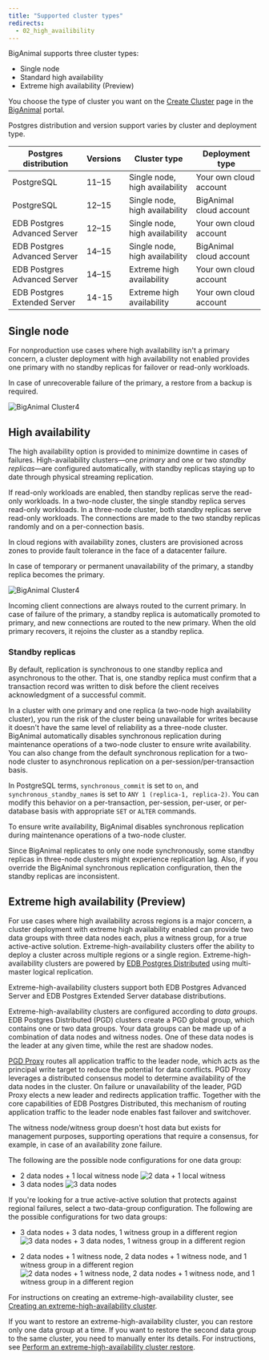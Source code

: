 ```yaml
---
title: "Supported cluster types"
redirects:
  - 02_high_availibility
---
```


BigAnimal supports three cluster types: 
- Single node
- Standard high availability
- Extreme high availability (Preview)

You choose the type of cluster you want on the [Create Cluster](https://portal.biganimal.com/create-cluster) page in the [BigAnimal](https://portal.biganimal.com) portal.  

Postgres distribution and version support varies by cluster and deployment type.

|    Postgres distribution     | Versions |          Cluster type          |     Deployment type     |
| ---------------------------- | -------- | ------------------------------ | ----------------------- |
| PostgreSQL                   | 11–15    | Single node, high availability | Your own cloud account  |
| PostgreSQL                   | 12–15    | Single node, high availability | BigAnimal cloud account  |
| EDB Postgres Advanced Server | 12–15    | Single node, high availability | Your own cloud account  |
| EDB Postgres Advanced Server | 14–15    | Single node, high availability | BigAnimal cloud account |
| EDB Postgres Advanced Server | 14–15    | Extreme high availability      | Your own cloud account  |
| EDB Postgres Extended Server | 14-15    | Extreme high availability      | Your own cloud account  |

## Single node

For nonproduction use cases where high availability isn't a primary concern, a cluster deployment with high availability not enabled provides one primary with no standby replicas for failover or read-only workloads. 

In case of unrecoverable failure of the primary, a restore from a backup is required. 

![BigAnimal Cluster4](images/Single-Node-Diagram-2x.png)

## High availability

The high availability option is provided to minimize downtime in cases of failures. High-availability clusters&mdash;one *primary* and one or two *standby replicas*&mdash;are configured automatically, with standby replicas staying up to date through physical streaming replication. 

If read-only workloads are enabled, then standby replicas serve the read-only workloads. In a two-node cluster, the single standby replica serves read-only workloads. In a three-node cluster, both standby replicas serve read-only workloads. The connections are made to the two standby replicas randomly and on a per-connection basis. 

In cloud regions with availability zones, clusters are provisioned across zones to provide fault tolerance in the face of a datacenter failure.

In case of temporary or permanent unavailability of the primary, a standby replica becomes the primary.

![BigAnimal Cluster4](images/HA-diagram-2x.png)

Incoming client connections are always routed to the current primary. In case of failure of the primary, a standby replica is automatically promoted to primary, and new connections are routed to the new primary. When the old primary recovers, it rejoins the cluster as a standby replica.

### Standby replicas

By default, replication is synchronous to one standby replica and asynchronous to the other. That is, one standby replica must confirm that a transaction record was written to disk before the client receives acknowledgment of a successful commit. 

In a cluster with one primary and one replica (a two-node high availability cluster), you run the risk of the cluster being unavailable for writes because it doesn't have the same level of reliability as a three-node cluster. BigAnimal automatically disables synchronous replication during maintenance operations of a two-node cluster to ensure write availability. You can also change from the default synchronous replication for a two-node cluster to asynchronous replication on a per-session/per-transaction basis.

In PostgreSQL terms, `synchronous_commit` is set to `on`, and `synchronous_standby_names` is set to `ANY 1 (replica-1, replica-2)`. You can modify this behavior on a per-transaction, per-session, per-user, or per-database basis with appropriate `SET` or `ALTER` commands. 

To ensure write availability, BigAnimal disables synchronous replication during maintenance operations of a two-node cluster.

Since BigAnimal replicates to only one node synchronously, some standby replicas in three-node clusters might experience replication lag. Also, if you override the BigAnimal synchronous replication configuration, then the standby replicas are inconsistent. 

## Extreme high availability (Preview)

For use cases where high availability across regions is a major concern, a cluster deployment with extreme high availability enabled can provide two data groups with three data nodes each, plus a witness group, for a true active-active solution. Extreme-high-availability clusters offer the ability to deploy a cluster across multiple regions or a single region. Extreme-high-availability clusters are powered by [EDB Postgres Distributed](/pgd/latest/) using multi-master logical replication.

Extreme-high-availability clusters support both EDB Postgres Advanced Server and EDB Postgres Extended Server database distributions. 

Extreme-high-availability clusters are configured according to *data groups*. EDB Postgres Distributed (PGD) clusters create a PGD global group, which contains one or two data groups. Your data groups can be made up of a combination of data nodes and witness nodes. One of these data nodes is the leader at any given time, while the rest are shadow nodes. 

[PGD Proxy](/pgd/latest/routing/proxy) routes all application traffic to the leader node, which acts as the principal write target to reduce the potential for data conflicts. PGD Proxy leverages a distributed consensus model to determine availability of the data nodes in the cluster. On failure or unavailability of the leader, PGD Proxy elects a new leader and redirects application traffic. Together with the core capabilities of EDB Postgres Distributed, this mechanism of routing application traffic to the leader node enables fast failover and switchover.

The witness node/witness group doesn't host data but exists for management purposes, supporting operations that require a consensus, for example, in case of an availability zone failure. 

The following are the possible node configurations for one data group:

- 2 data nodes + 1 local witness node
   ![2 data + 1 local witness](images/SingleDataGroup-1.png)
- 3 data nodes
   ![3 data nodes](images/SingleDataGroup-2.png)

If you're looking for a true active-active solution that protects against regional failures, select a two-data-group configuration. The following are the possible configurations for two data groups:

- 3 data nodes + 3 data nodes, 1 witness group in a different region 
   ![3 data nodes + 3 data nodes, 1 witness group in a different region ](images/2DataGroups-2.png)

- 2 data nodes + 1 witness node, 2 data nodes + 1 witness node, and 1 witness group in a different region
   ![2 data nodes + 1 witness node, 2 data nodes + 1 witness node, and 1 witness group in a different region](images/2DataGroups-1.png)

For instructions on creating an extreme-high-availability cluster, see [Creating an extreme-high-availability cluster](../getting_started/creating_a_cluster/creating_an_eha_cluster).

If you want to restore an extreme-high-availability cluster, you can restore only one data group at a time. If you want to restore the second data group to the same cluster, you need to manually enter its details. For instructions, see [Perform an extreme-high-availability cluster restore](../using_cluster/04_backup_and_restore/#perform-an-extreme-high-availability-cluster-restore).
